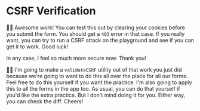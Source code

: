 # CSRF Verification

👨‍💼 Awesome work! You can test this out by clearing your cookies before you
submit the form. You should get a `403` error in that case. If you really want,
you can try to run a CSRF attack on the playground and see if you can get it to
work. Good luck!

In any case, I feel so much more secure now. Thank you!

🧝‍♂️ I'm going to make a `validateCSRF` utility out of that work you just did
because we're going to want to do this all over the place for all our forms.
Feel free to do this yourself if you want the practice. I'm also going to apply
this to all the forms in the app too. As usual, you can do that yourself if
you'd like the extra practice. But I don't mind doing it for you. Either way,
you can <DiffLink>check the diff</DiffLink>. Cheers!
